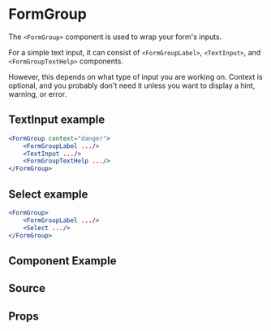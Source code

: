 
# FormGroup

The `<FormGroup>` component is used to wrap your form's inputs.

For a simple text input, it can consist of `<FormGroupLabel>`, `<TextInput>`, and `<FormGroupTextHelp>` components.

However, this depends on what type of input you are working on. Context is optional, and you probably don't need it unless you want to display a hint, warning, or error.

## TextInput example

```jsx
<FormGroup context="danger">
    <FormGroupLabel .../>
    <TextInput .../>
    <FormGroupTextHelp .../>
</FormGroup>
```

## Select example

```jsx
<FormGroup>
    <FormGroupLabel .../>
    <Select .../>
</FormGroup>
```

## Component Example

<Story id="molecules-formgroup--default" />

## Source

<Source id="molecules-formgroup--default" />

## Props

<Props of={FormGroup} />

